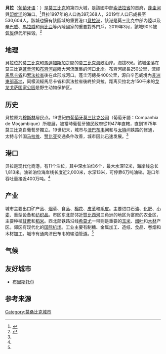 {{Infobox settlement
|official_name          = 貝拉
|other_name             = 
|native_name            = 
|nickname               = 
|motto                  = 
|image_skyline          =Sé da Beira.jpg
|imagesize              = 300px
|image_caption          = 貝拉大教堂
|image_flag             = 
|flag_size              = 
|image_seal             = 
|seal_size              = 
|image_shield           = 
|shield_size            =
|image_blank_emblem              =
|blank_emblem_size          =
|image_map              = 
|mapsize                = 
|map_caption            = 
|pushpin_map            = Mozambique
|pushpin_label_position = 
|coordinates_region     = MZ
|subdivision_type       = 國家
|subdivision_name       = {{MOZ}}
|subdivision_type1      = [[莫桑比克行政区划|省分]]
|subdivision_name1      = [[索法拉省|索法拉省]]
|subdivision_type2      = 
|subdivision_name2      = 
|government_type        =
|leader_title           = 市長
|leader_name            = [[Daviz_Simango|Daviz Simango]]
|leader_title1          =  <!-- for places with, say, both a mayor and a city manager -->
|leader_name1           =
|established_title      =  建立
|established_date       =  1887
|established_title2     =  設市<!-- Incorporated (town) -->
|established_date2      = 1907
|established_title3     =  
|established_date3      = 
|area_magnitude         = 
|unit_pref              = <!--Enter: Imperial, if Imperial (metric) is desired-->
|area_footnotes         = 
|area_total_km2             = 633
|area_land_km2              = 
|area_water_km2             = 
|area_total_sq_mi        = 
|area_land_sq_mi         = 
|area_water_sq_mi        = 
|area_water_percent     = 
|area_urban_km2             = 
|area_urban_sq_mi        = 
|area_metro_km2             = 
|area_metro_sq_mi        = 
|population_as_of       = 2007
|population_footnotes   =
|population_note        = 
|settlement_type        = <!--For Town or Village (Leave blank for the default City)-->
|population_total       = 533,825
|population_density_km2     = auto
|population_density_sq_mi = 
|population_metro       =
|population_density_metro_km2 =
|population_density_metro_sq_mi =
|population_urban       = 
|population_density_urban_km2 =
|population_density_urban_mi2 =
|timezone               = 
|utc_offset             = 
|timezone_DST           = 
|utc_offset_DST         = 
|latd= 19|latm= 50|lats= |latNS=S
|longd=34  |longm=51|longs= |longEW=E
|elevation_footnotes    =  <!--for references: use <ref> </ref> tags-->
|elevation_m              = 
|elevation_ft           = 
|postal_code_type       =  <!-- enter ZIP code, Postcode, Post code, Postal code... -->
|postal_code            =
|area_code              = 
|website                = 
|footnotes              = 
}}
'''貝拉'''（[[葡萄牙语|葡萄牙语]]：'''{{lang|pt|Beira}}'''）是[[莫三比克|莫三比克]]的第四大城，是該國中部[[索法拉省|索法拉省]]的首府，[[蓬圭河|蓬圭河]]與[[印度洋|印度洋]]的海口。<ref name=":1">{{Cite web|title=贝拉|url=http://h.bkzx.cn/item/193156|accessdate=2020-10-02|author=冯九璋|date=|format=|work=《[[中国大百科全书|中国大百科全书]]》（第二版）|publisher=中国大百科全书出版社|language=zh-cn}}</ref>貝拉1997年的人口為397,368人，2019年人口已成長至530,604人。該城也擁有該區域的重要港口[[貝拉港|貝拉港]]，該港是莫三比克中部內陸以及[[辛巴威|辛巴威]]、[[馬拉威|馬拉威]]和[[尚比亞|尚比亞]]等內陸國家的重要對外門戶。2019年3月，該城90%被[[氣旋伊代|氣旋伊代]]所摧毀。<ref name=":0">{{cite web |last1=Onishi |first1=Norimitsu |title=Large City in Mozambique Nearly Wiped Out as Cyclone Leaves Vast Destruction |url=https://www.nytimes.com/2019/03/18/world/africa/flooding-death-toll-mozambique.html |website=New York Times |publisher=New York Times |accessdate=19 March 2019 |archive-date=2019-03-19 |archive-url=https://web.archive.org/web/20190319135909/https://www.nytimes.com/2019/03/18/world/africa/flooding-death-toll-mozambique.html |dead-url=no }}</ref>

==地理==
貝拉位於[[莫三比克|莫三比克]]和[[馬達加斯加|馬達加斯加]]之間的[[莫三比克海峽|莫三比克海峽]]沿岸。海拔8米。該城坐落在莫三比克[[蓬圭河|蓬圭河]]和[[布齊河|布齊河]]這兩大河流匯集的河口北岸。布齊河總長250公里，流經[[馬尼卡省|馬尼卡省]]和[[索法拉省|索法拉省]]後在此形成河口。蓬圭河總長400公里，源自辛巴威境內[[非洲東部高地|非洲東部高地]]，同樣流經馬尼卡省和索法拉省後終於貝拉。距离贝拉北方150千米的[[戈龍戈薩國家公園|戈龙戈萨国家公园]]是野生动物保护区。

== 历史 ==
貝拉原为[[穆斯林|穆斯林]]居民点。19世紀由[[葡萄牙|葡萄牙]][[莫三比克公司|莫三比克公司]]（葡萄牙語：Companhia de Moçambique）所發展，被當時葡萄牙殖民政府從1947年直轄，直到1975年莫三比克自葡萄牙獨立。19世纪末，城市与[[津巴布韦|津巴布韦]]间和与[[太特|太特]]间铁路的修通，太特与邻国[[马拉维|马拉维]]、[[赞比亚|赞比亚]]交通条件改善，城市因此迅速发展。<ref name=":1" />

== 港口 ==
贝拉是现代化商港，有11个泊位，其中深水泊位6个，最大水深12米，海岸线总长1,813米。油轮泊位海岸线长度近2,000米，水深13米，可停靠6万吨油轮。港口年吞吐量接近400万吨。<ref name=":1" />

== 产业 ==
城市主要出口矿产品、[[烟草|烟草]]、食品、[[棉花|棉花]]、[[皮革|皮革]]和[[毛皮|毛皮]]。主要进口石油、[[化肥|化肥]]、[[小麦|小麦]]、重型设备和[[纺织品|纺织品]]。市区东北部邻近[[赞比西河|赞比西河]]三角洲的地区为富庶的农业区，主要种植[[甘蔗|甘蔗]]和[[稻米|稻米]]。西北部铁路沿线[[希莫尤|希莫尤]]一带则是重要的[[玉米|玉米]]、[[烟叶|烟叶]]和[[木材|木材]]产区。郊区有现代化的[[国际机场|国际机场]]。工业主要有制糖、金属加工、造纸、食品、卷烟和木材加工。城市有通向津巴布韦的输油管道。<ref name=":1" />
==气候==

{{Weather box
|location = 
|single line = Yes
|metric first = Yes
|Jan record high C = 40.0
|Feb record high C = 37.8
|Mar record high C = 37.2
|Apr record high C = 37.5
|May record high C = 36.8
|Jun record high C = 33.4
|Jul record high C = 34.6
|Aug record high C = 34.7
|Sep record high C = 39.6
|Oct record high C = 41.6
|Nov record high C = 43.0
|Dec record high C = 41.0
|year record high C = 43.0
|Jan high C = 31.4
|Feb high C = 31.0
|Mar high C = 30.4
|Apr high C = 29.4
|May high C = 27.6
|Jun high C = 25.8
|Jul high C = 25.2
|Aug high C = 26.1
|Sep high C = 27.6
|Oct high C = 28.9
|Nov high C = 30.0
|Dec high C = 30.8
|year high C = 28.7
|Jan low C = 23.8
|Feb low C = 23.7
|Mar low C = 23.2
|Apr low C = 21.3
|May low C = 18.4
|Jun low C = 16.2
|Jul low C = 15.7
|Aug low C = 16.6
|Sep low C = 18.4
|Oct low C = 20.3
|Nov low C = 21.8
|Dec low C = 23.0
|year low C = 20.2
|Jan record low C = 18.5
|Feb record low C = 19.0
|Mar record low C = 18.5
|Apr record low C = 15.6
|May record low C = 13.2
|Jun record low C = 8.3
|Jul record low C = 8.2
|Aug record low C = 10.1
|Sep record low C = 12.0
|Oct record low C = 13.1
|Nov record low C = 16.2
|Dec record low C = 17.0
|year record low C = 8.2
|precipitation colour = green
|Jan precipitation mm = 250.7
|Feb precipitation mm = 302.3
|Mar precipitation mm = 274.4
|Apr precipitation mm = 139.6
|May precipitation mm = 84.6
|Jun precipitation mm = 48.3
|Jul precipitation mm = 47.0
|Aug precipitation mm = 42.4
|Sep precipitation mm = 24.6
|Oct precipitation mm = 38.0
|Nov precipitation mm = 110.3
|Dec precipitation mm = 231.6
|year precipitation mm = 1593.8
|unit precipitation days = 1.0 mm
|Jan precipitation days = 10.8
|Feb precipitation days = 12.5
|Mar precipitation days = 11.7
|Apr precipitation days = 8.2
|May precipitation days = 7.0
|Jun precipitation days = 7.2
|Jul precipitation days = 7.7
|Aug precipitation days = 5.4
|Sep precipitation days = 3.4
|Oct precipitation days = 5.1
|Nov precipitation days = 7.3
|Dec precipitation days = 10.2
|year precipitation days = 96.5
|Jan humidity = 76
|Feb humidity = 78
|Mar humidity = 77
|Apr humidity = 77
|May humidity = 77
|Jun humidity = 76
|Jul humidity = 78
|Aug humidity = 77
|Sep humidity = 76
|Oct humidity = 74
|Nov humidity = 74
|Dec humidity = 76
|year humidity = 76
|Jan sun = 244.9
|Feb sun = 226.0
|Mar sun = 241.8
|Apr sun = 246.0
|May sun = 254.2
|Jun sun = 222.0
|Jul sun = 232.5
|Aug sun = 254.2
|Sep sun = 243.0
|Oct sun = 257.3
|Nov sun = 228.0
|Dec sun = 235.6
|year sun = 2885.5
|Jand sun = 7.9
|Febd sun = 8.0
|Mard sun = 7.8
|Aprd sun = 8.2
|Mayd sun = 8.2
|Jund sun = 7.4
|Juld sun = 7.5
|Augd sun = 8.2
|Sepd sun = 8.1
|Octd sun = 8.3
|Novd sun = 7.6
|Decd sun = 7.6
|yeard sun = 7.9
|source 1 = [[World_Meteorological_Organization|World Meteorological Organization]]<ref name=WMO>{{cite web
| url = http://www.worldweather.org/en/city.html?cityId=124
| title = World Weather Information Service–Beira
| publisher = World Meteorological Organization
| access-date = June 18, 2015
| archive-date = 2016-03-04
| archive-url = https://web.archive.org/web/20160304053914/http://www.worldweather.org/en/city.html?cityId=124
| url-status = no
}}</ref>
}}

==友好城市==

* {{UK}}[[布里斯托尔|布里斯托尔]]

== 参考来源 ==
<references />{{Authority control}}
[[Category:莫桑比克城市|Category:莫桑比克城市]]